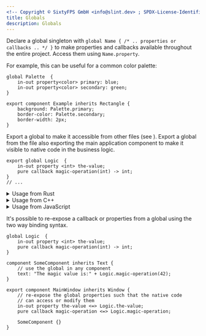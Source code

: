```yaml
---
<!-- Copyright © SixtyFPS GmbH <info@slint.dev> ; SPDX-License-Identifier: MIT -->
title: Globals
description: Globals
---
```


Declare a global singleton with `global Name { /* .. properties or callbacks .. */ }` to
make properties and callbacks available throughout the entire project. Access them using `Name.property`.

For example, this can be useful for a common color palette:

```slint
global Palette  {
    in-out property<color> primary: blue;
    in-out property<color> secondary: green;
}

export component Example inherits Rectangle {
    background: Palette.primary;
    border-color: Palette.secondary;
    border-width: 2px;
}
```

Export a global to make it accessible from other files (see <Link type="Modules" />). Export a global from
the file also exporting the main application component to make it visible
to native code in the business logic.

```slint
export global Logic  {
    in-out property <int> the-value;
    pure callback magic-operation(int) -> int;
}
// ...
```

<details data-snippet-language="rust">
<summary>Usage from Rust</summary>

```rust
slint::slint!{
export global Logic {
    in-out property <int> the-value;
    pure callback magic-operation(int) -> int;
}

export component App inherits Window {
    // ...
}
}

fn main() {
    let app = App::new();
    app.global::<Logic>().on_magic_operation(|value| {
        eprintln!("magic operation input: {}", value);
        value * 2
    });
    app.global::<Logic>().set_the_value(42);
    // ...
}
```

</details>

<details data-snippet-language="cpp">
<summary>Usage from C++</summary>

```cpp
#include "app.h"

fn main() {
    auto app = App::create();
    app->global<Logic>().on_magic_operation([](int value) -> int {
        return value * 2;
    });
    app->global<Logic>().set_the_value(42);
    // ...
}
```

</details>

<details data-snippet-language="javascript">
<summary>Usage from JavaScript</summary>

```js
let slint = require("slint-ui");
let file = slint.loadFile("app.slint");
let app = new file.App();
app.Logic.magic_operation = (value) => {
    return value * 2;
};
app.Logic.the_value = 42;
// ...
```

</details>

It's possible to re-expose a callback or properties from a global using the two way binding syntax.

```slint
global Logic  {
    in-out property <int> the-value;
    pure callback magic-operation(int) -> int;
}

component SomeComponent inherits Text {
    // use the global in any component
    text: "The magic value is:" + Logic.magic-operation(42);
}

export component MainWindow inherits Window {
    // re-expose the global properties such that the native code
    // can access or modify them
    in-out property the-value <=> Logic.the-value;
    pure callback magic-operation <=> Logic.magic-operation;

    SomeComponent {}
}
```

